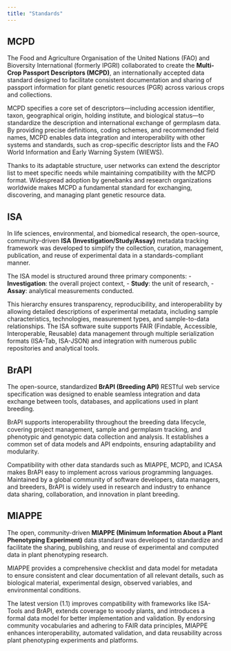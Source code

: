 ```yaml
---
title: "Standards"
---
```

## MCPD

The Food and Agriculture Organisation of the United Nations (FAO) and Bioversity International (formerly IPGRI) collaborated to create the **Multi-Crop Passport Descriptors (MCPD)**, an internationally accepted data standard designed to facilitate consistent documentation and sharing of passport information for plant genetic resources (PGR) across various crops and collections. 

MCPD specifies a core set of descriptors—including accession identifier, taxon, geographical origin, holding institute, and biological status—to standardize the description and international exchange of germplasm data. By providing precise definitions, coding schemes, and recommended field names, MCPD enables data integration and interoperability with other systems and standards, such as crop-specific descriptor lists and the FAO World Information and Early Warning System (WIEWS). 

Thanks to its adaptable structure, user networks can extend the descriptor list to meet specific needs while maintaining compatibility with the MCPD format. Widespread adoption by genebanks and research organizations worldwide makes MCPD a fundamental standard for exchanging, discovering, and managing plant genetic resource data.

## ISA

In life sciences, environmental, and biomedical research, the open-source, community-driven **ISA (Investigation/Study/Assay)** metadata tracking framework was developed to simplify the collection, curation, management, publication, and reuse of experimental data in a standards-compliant manner.

The ISA model is structured around three primary components:
- **Investigation**: the overall project context,
- **Study**: the unit of research,
- **Assay**: analytical measurements conducted.

This hierarchy ensures transparency, reproducibility, and interoperability by allowing detailed descriptions of experimental metadata, including sample characteristics, technologies, measurement types, and sample-to-data relationships. The ISA software suite supports FAIR (Findable, Accessible, Interoperable, Reusable) data management through multiple serialization formats (ISA-Tab, ISA-JSON) and integration with numerous public repositories and analytical tools.

## BrAPI

The open-source, standardized **BrAPI (Breeding API)** RESTful web service specification was designed to enable seamless integration and data exchange between tools, databases, and applications used in plant breeding.

BrAPI supports interoperability throughout the breeding data lifecycle, covering project management, sample and germplasm tracking, and phenotypic and genotypic data collection and analysis. It establishes a common set of data models and API endpoints, ensuring adaptability and modularity.

Compatibility with other data standards such as MIAPPE, MCPD, and ICASA makes BrAPI easy to implement across various programming languages. Maintained by a global community of software developers, data managers, and breeders, BrAPI is widely used in research and industry to enhance data sharing, collaboration, and innovation in plant breeding.

## MIAPPE

The open, community-driven **MIAPPE (Minimum Information About a Plant Phenotyping Experiment)** data standard was developed to standardize and facilitate the sharing, publishing, and reuse of experimental and computed data in plant phenotyping research.

MIAPPE provides a comprehensive checklist and data model for metadata to ensure consistent and clear documentation of all relevant details, such as biological material, experimental design, observed variables, and environmental conditions.

The latest version (1.1) improves compatibility with frameworks like ISA-Tools and BrAPI, extends coverage to woody plants, and introduces a formal data model for better implementation and validation. By endorsing community vocabularies and adhering to FAIR data principles, MIAPPE enhances interoperability, automated validation, and data reusability across plant phenotyping experiments and platforms.
